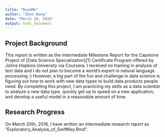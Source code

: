 ```yaml
---
title: "ReadMe"
author: "Zhen Wang"
date: "March 20, 2016"
output: html_document
---
```


## Project Background

This report is written as the intermediate Milestone Report for the Capstone Project of [Data Science Specialization][1] Certificate Program offered by Johns Hopkins University via Coursera. I received no training in analysis of text data and I do not plan to become a world's expert in natural language processing :) However, a big part of the fun and challenge in data science is figuring out how to work with new data types to build data products people need. By completing this project, I am practicing my skills as a data scientist to analyze a new data type, quickly get up to speed on a new application, and develop a useful model in a reasonable amount of time. 

## Research Progress

On March 20th, 2016, I have written an intermediate research report as "Exploratory_Analysis_of_SwiftKey.Rmd".